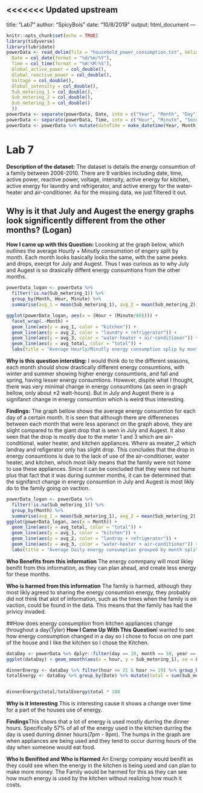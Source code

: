 <<<<<<< Updated upstream
---
title: "Lab7"
author: "SpicyBois"
date: "10/8/2019"
output: html_document
---

```{r setup, include=FALSE, warning=FALSE, message=FALSE}
knitr::opts_chunk$set(echo = TRUE)
library(tidyverse)
library(lubridate)
powerData <- read_delim(file = "household_power_consumption.txt", delim = ";", na = c('', '?'), col_types = cols(
  Date = col_date(format = "%d/%m/%Y"),
  Time = col_time(format = "%H:%M:%S"),
  Global_active_power = col_double(),
  Global_reactive_power = col_double(),
  Voltage = col_double(),
  Global_intensity = col_double(),
  Sub_metering_1 = col_double(),
  Sub_metering_2 = col_double(),
  Sub_metering_3 = col_double()
  ))
powerData <- separate(powerData, Date, into = c("Year", "Month", "Day"), sep = "-", convert = TRUE)
powerData <- separate(powerData, Time, into = c("Hour", "Minute", "Second"), sep = ":", convert = TRUE)
powerData <- powerData %>% mutate(dateTime = make_datetime(Year, Month, Day, Hour, Minute, Second))
```

# Lab 7
**Description of the dataset:** The dataset is details the energy consumtion of a family between 2006-2010. There are 9 varibles including date, time, active power, reactive power, voltage, intensity, active energy for kitchen, active energy for laundry and refrigerator, and active energy for the water-heater and air-conditioner. As for the missing data, we just filtered it out. 

## Why is it that July and Augest the energy graphs look significently different from the other months? (Logan)
**How I came up with this Question:** Loooking at the graph below, which outlines the average Hourly + Minutly consumstion of engery split by month. Each month looks basically looks the same, with the same peeks and drops, execpt for July and Augest. Thus I was curious as to why July and Augest is so drasically diffent energy consumtions from the other months.

```{r}
powerData_logan <- powerData %>%
  filter(!is.na(Sub_metering_1)) %>%
  group_by(Month, Hour, Minute) %>%
  summarise(avg_1 = mean(Sub_metering_1), avg_2 = mean(Sub_metering_2), avg_3 = mean(Sub_metering_3), avg_total = (avg_1 + avg_2 + avg_3))

ggplot(powerData_logan, aes(x = (Hour + (Minute/60)))) + 
  facet_wrap(.~Month) + 
  geom_line(aes(y = avg_1, color = "kitchen")) +
  geom_line(aes(y = avg_2, color = "laundry + refrigerator")) + 
  geom_line(aes(y = avg_3, color = "water-heater + air-conditioner")) + 
  geom_line(aes(y = avg_total, color = "total")) +
  labs(title = "Average Hourly/Minutly energy consumption splip by months and meater", x = "Time of Day", y = "Energy Consummed (watt-hours/Minute)")
```

**Why is this question intersting:** I would think do to the different seasons, each month should show drastically different energy consumtions, with winter and summer showing higher energy consumtions, and fall and spring, having lesser energy consumtions. However, dispite what I thought, there was very minimal change in energy consumtions (as seen in graph bellow, only about ±2 watt-hours). But in July and Augest there is a signifanct change in energy consumtion which is weird thus interesting. 

**Findings:** The graph bellow shows the average energy consumtion for each day of a certain month. It is seen that although there are differeneces between each month that were less aperanct on the graph above, they are slight compared to the giant drop that is seen in July and Augest. It also seen that the drop is mostly due to the meter 1 and 3 which are air-conditional, water heater, and kitchen appliances. Where as meater_2 which landray and refigerator only has slight drop. This concludes that the drop in energy consumtions is due to the lack of use of the air-conditioner, water heater, and kitchen, which most likly means that the family were not home to use these appliances. Since it can be concluded that they were not home plus that fact that it was during summer months, it can be determined that the signifanct change in energy consumtion in July and Augest is most likly do to the family going on vaction.

```{r}
powerData_logan <- powerData %>%
  filter(!is.na(Sub_metering_1)) %>%
  group_by(Month) %>%
  summarise(avg_1 = mean(Sub_metering_1), avg_2 = mean(Sub_metering_2), avg_3 = mean(Sub_metering_3), avg_total = (avg_1 + avg_2 + avg_3))
ggplot(powerData_logan, aes(x = Month)) + 
  geom_line(aes(y = avg_total, color = "total")) + 
  geom_line(aes(y = avg_1, color = "kitchen")) + 
  geom_line(aes(y = avg_2, color = "landray + refrigerator")) + 
  geom_line(aes(y = avg_3, color = "water-heater + air-conditioner")) +
  labs(title = "Average Daily energy consumption grouped by month split by meater", x = "Month", y = "Energy Consummed (watt-hours/day)")
```

**Who Benefits from this information** The energy commpany will most likley benifit from this information, as they can plan ahead, and create less energy for these months.

**Who is harmed from this information** The family is harmed, although they most likly agreed to sharing the energy consumtion energy, they probably did not think that alot of information, such as the times when the family is on vaction, could be found in the data. This means that the family has had the privicy invaded.


##How does energy consumption from kitchen appliances change throughout a day(Tyler)
**How I Came Up With This Question**I wanted to see how energy consumption changed in a day so I chose to focus on one part of the house and I like the kitchen so I chose the Kitchen.
```{r}
dataDay <- powerData %>% dplyr::filter(day == 10, month == 10, year == 2010)
ggplot(dataDay) + geom_smooth(aes(x = hour, y = Sub_metering_1), se = FALSE) + labs(title = "Power Used in the Kitchen in one Day", x = "Hour of Day", y = "Power Used in Kitchen (Watts)")

dinnerEnergy <- dataDay %>% filter(hour <= 21 & hour >= 19) %>% group_by(Date) %>% mutate(total = sum(Sub_metering_1)) %>%  filter(hour ==  19, minute == 0)
totalEnergy <- dataDay %>% group_by(Date) %>% mutate(total = sum(Sub_metering_1)) %>%  filter(hour ==  19, minute == 0)


dinnerEnergy$total/totalEnergy$total * 100
```
**Why is it Interesting** This is interesting cause it shows a change over time for a part of the houses use of energy.

**Findings**This shows that a lot of energy is used mostly durring the dinner hours. Specifically 57% of all of the energy used in the kitchen durring the day is used durring dinner hours(7pm - 9pm). The humps in the graph are when appliances are being used and they tend to occur durring hours of the day when someone would eat food.

**Who Is Benifited and Who is Harmed** An Energy company would benifit as they could see when the energy in the kitchen is being used and can plan to make more money. The Family would be harmed for this as they can see how much energy is used by the kitchen without realizing how much it costs.

